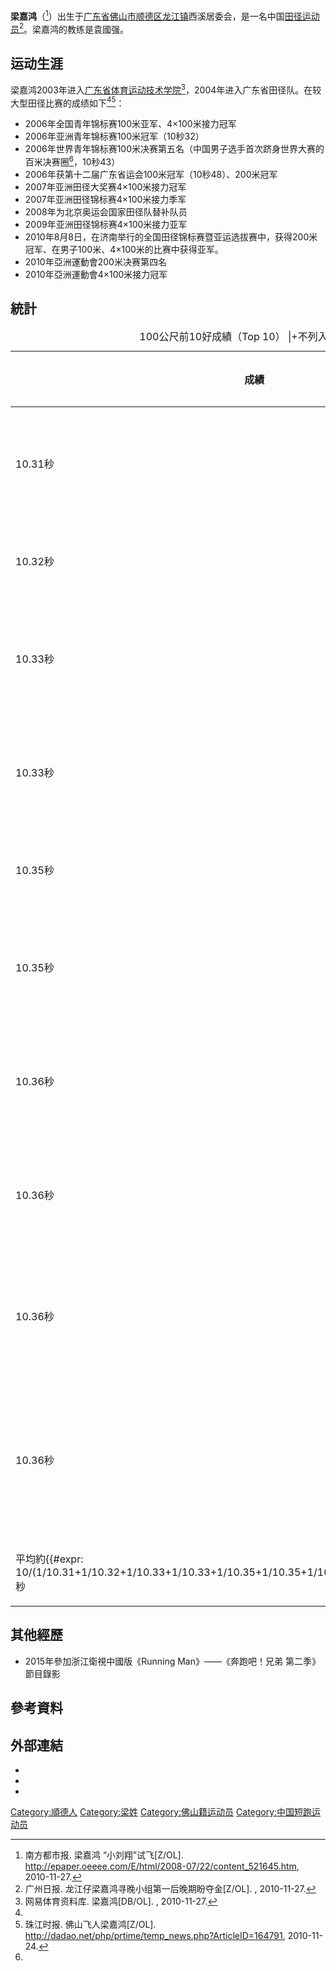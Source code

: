 {{NoteTA|1=zh-cn:0米;zh-hk:0米;zh-tw:0公尺}}
{{Infobox sportsperson
| name                      =梁嘉鸿
| image                     =
| real_name                 =梁嘉鸿
| romanizedname             =Liang Jiahong
| birth_name                =
| nationality               ={{CHN-1949}}
| national_team             ={{CHN-1949}}
| ethnicity                 =漢
| hometown                  ={{CHN-1949}}廣東省佛山市順德區龍江鎮
| citizenship               =
| birth_date                ={{Birth date and age|year=1988|month=3|day=6}}
| birth_place               ={{CHN-1949}}廣東省
| death_date                =
| death_place               =
| resting_place             =
| residence                 ={{CHN-1949}}廣東省
| education                 =广州体育学院
| alma_mater                =广州体育学院
| occupation                =
| years_active              =2003年－
| height                    ={{height|m=1.84}}
| weight                    ={{weight|kg=82}}
| spouse=
| country={{CHN-1949}}
| sport=田徑
| event=短跑
| collegeteam=
| team=
| turnedpro=
| coach=[[袁國強_(1956年)|袁國強]]
| retired=2013年10月10日
| coaching=
| worlds=
{{collapsible list
|'''2006年世界青年田徑錦標賽'''：100公尺第五名
}}
| regionals=
{{collapsible list
|'''2006年亞洲青年田徑錦標賽'''：100公尺第一名
|'''2007年亞洲田徑錦標賽'''：4×100公尺接力第三名
|'''2008年亞洲田徑大獎賽曼谷站'''：100公尺第四名
|'''2008年亞洲田徑大獎賽柯叻站'''：100公尺第一名
|'''2008年亞洲田徑大獎賽河內站'''：100公尺第一名
|'''2009年亞洲田徑錦標賽'''：4×100公尺接力第二名
|'''2010年亞洲運動會'''：田徑200公尺第四名
|'''2010年亞洲運動會'''：田徑4×100公尺接力第一名
|'''2011年亞洲田徑錦標賽'''：4×100公尺接力第四名
|'''2012年亞洲室內田徑錦標賽'''：60公尺第六名
|'''2012年亞洲田徑大獎賽曼谷站'''：4×100公尺接力第二名
|'''2012年亞洲田徑大獎賽干乍那武里站'''：4×100公尺接力第一名
|'''2012年亞洲田徑大獎賽春武里站'''：4×100公尺接力第三名
|'''2013年東亞運動會'''：田徑4×100公尺接力第三名
}}
| nationals=
{{collapsible list
|'''2007年中國大學生運動會男子組'''：田徑100公尺第三名
|'''2007年中國城市運動會男子組'''：田徑200公尺第三名
|'''2008年中國全國田徑大獎賽杭州站男子組'''：200公尺第一名
|'''2008年中國田徑公開賽男子組'''：100公尺第七名
|'''2008年中國全國田徑錦標賽男子組'''：100公尺第一名
|'''2008年中國全國田徑錦標賽男子組'''：200公尺第一名
|'''2009年中國全國運動會男子組'''：100公尺第五名
|'''2009年中國全國運動會男子組'''：200公尺第七名
|'''2009年中國全國運動會男子組'''：4×100公尺接力第一名
|'''2010年中國全國室內田徑錦標賽成都站男子組'''：200公尺第八名
|'''2010年中國全國田徑大獎賽肇慶站男子組'''：100公尺第一名
|'''2010年中國全國田徑大獎賽肇慶站男子組'''：200公尺第三名
|'''2010年中國全國田徑錦標賽男子組'''：100公尺第二名
|'''2010年中國全國田徑錦標賽男子組'''：200公尺第一名
|'''2011年中國全國室內田徑錦標賽成都站男子組'''：60公尺第三名
|'''2011年中國全國田徑錦標賽男子組'''：100公尺第四名
|'''2012年上海國際田徑黃金大獎賽'''：4×100公尺接力第二名
|'''2012年中國全國田徑冠軍賽男子組'''：100公尺第三名
|'''2012年中國全國田徑錦標賽男子組'''：100公尺第五名
|'''2013年中國全國田徑錦標賽男子組'''：100公尺第五名
|'''2013年中國全國運動會男子組'''：田徑100公尺第四名
}}
| olympics=
| highestranking=
{{整齊列表|class=wikitable
|'''50公尺-55公尺-60公尺-100公尺'''|第378名（2013年6月18日）
}}
| pb=
{{ubl
|'''60公尺'''：6.64秒（RT：0.140）（2012年）
|'''100公尺'''：10.31秒（W：0.0）（2010年）
|'''200公尺'''：20.83秒（W：+0.4）（2008年）
}}
| medaltemplates=
{{MedalCountry|{{CHN-1949}}}}
{{MedalSport|男子田徑}}
{{MedalCompetition|亞洲青年田徑錦標賽}}
{{MedalGold|2006年中國澳門特別行政區|100公尺}}
{{MedalCompetition|亞洲田徑錦標賽}}
{{MedalBronze|2007年約旦安曼|4×100公尺接力}}
{{MedalSilver|2009年中國廣東省廣州市天河區|4×100公尺接力}}
{{MedalCompetition|亞洲田徑大獎賽}}
{{MedalGold|2008年泰國柯叻府|100公尺}}
{{MedalGold|2008年越南河內|100公尺}}
{{MedalSilver|2012年泰國曼谷|4×100公尺接力}}
{{MedalGold|2012年泰國干乍那武里府|4×100公尺接力}}
{{MedalBronze|2012年泰國春武里府|4×100公尺接力}}
{{MedalCompetition|亞洲運動會}}
{{MedalGold|2010年中國廣東省廣州市天河區|4×100公尺接力}}
{{MedalCompetition|黃金大獎賽}}
{{MedalBronze|2011年日本神奈川縣川崎市|4×100公尺接力}}
{{MedalSilver|2012年日本神奈川縣川崎市|4×100公尺接力}}
{{MedalCompetition|上海國際田徑黃金大獎賽}}
{{MedalSilver|2012年中國上海市徐匯區|4×100公尺接力}}
{{MedalCompetition|大阪陸上競技選手権大会}}
{{MedalBronze|2012年日本大阪府大阪市東住吉區|4×100公尺接力}}
{{MedalCompetition|東亞運動會}}
{{MedalBronze|2013年中國天津市南開區|4×100公尺接力}}
| show-medals=
| updated=2021年11月7日
}}
'''梁嘉鸿'''（{{bd|1988年|3月6日||}}<ref name="oeeee">南方都市报. 梁嘉鸿 “小刘翔”试飞[Z/OL]. http://epaper.oeeee.com/E/html/2008-07/22/content_521645.htm{{dead link|date=2018年3月 |bot=InternetArchiveBot |fix-attempted=yes }}, 2010-11-27.</ref>）出生于[[广东省|广东省]][[佛山市|佛山市]][[顺德区|顺德区]][[龙江镇_(佛山市)|龙江镇]]西溪居委会，是一名中国[[田径运动员|田径运动员]]<ref name="dayoo">广州日报. 龙江仔梁嘉鸿寻晚小组第一后晚期盼夺金[Z/OL]. {{cite web |url=http://gzdaily.dayoo.com/html/2010-11/24/content_1195429.htm |title=存档副本 |accessdate=2010-11-27 |deadurl=yes |archiveurl=https://web.archive.org/web/20101125081604/http://gzdaily.dayoo.com/html/2010-11/24/content_1195429.htm |archivedate=2010-11-25 }}, 2010-11-27.</ref>。梁嘉鸿的教练是袁國强。

==运动生涯==
梁嘉鸿2003年进入[[广东省体育运动技术学院|广东省体育运动技术学院]]<ref>网易体育资料库. 梁嘉鸿[DB/OL]. {{cite web |url=http://data.sports.163.com/athlete/home/0005000E0YOL.html |title=存档副本 |accessdate=2010-11-27 |deadurl=yes |archiveurl=https://web.archive.org/web/20101201220041/http://data.sports.163.com/athlete/home/0005000E0YOL.html |archivedate=2010-12-01 }}, 2010-11-27.</ref>，2004年进入广东省田径队。在较大型田径比赛的成绩如下<ref name="oeeee" /><ref>珠江时报. 佛山飞人梁嘉鸿[Z/OL]. http://dadao.net/php/prtime/temp_news.php?ArticleID=164791{{dead link|date=2018年3月 |bot=InternetArchiveBot |fix-attempted=yes }}, 2010-11-24.</ref>：
*2006年全国青年锦标赛100米亚军、4×100米接力冠军
*2006年亚洲青年锦标赛100米冠军（10秒32）
*2006年世界青年锦标赛100米决赛第五名（中国男子选手首次跻身世界大赛的百米决赛圈<ref name="dayoo" />，10秒43）
*2006年获第十二届广东省运会100米冠军（10秒48）、200米冠军
*2007年亚洲田径大奖赛4×100米接力冠军
*2007年亚洲田径锦标赛4×100米接力季军
*2008年为北京奥运会国家田径队替补队员
*2009年亚洲田径锦标赛4×100米接力亚军
*2010年8月8日，在济南举行的全国田径锦标赛暨亚运选拔赛中，获得200米冠军、在男子100米、4×100米的比赛中获得亚军。
*2010年亞洲運動會200米决赛第四名
*2010年亞洲運動會4×100米接力冠军

== 統計 ==
{| class="wikitable"
|+100公尺前10好成績（Top 10）
|+不列入海拔高於1000公尺、超風速成績
|-
! 成績 !! 風速（m/s） !! 日期 !! 地點
|-
| 10.31秒 || 0.0 || 2010年5月29日 || {{CHN-1949}}廣東省肇慶市
|-
| 10.32秒 || +1.7 || 2006年7月27日 || {{MAC-CHN}}氹仔
|-
| 10.33秒 || 0.0 || 2008年5月22日 || {{CHN-1949}}北京市朝陽區
|-
| 10.33秒 || 0.0 || 2010年8月6日 || {{CHN-1949}}山東省濟南市
|-
| 10.35秒 || +0.9 || 2008年6月26日 || {{THA}}呵叻府
|-
| 10.35秒 || +0.2 || 2010年8月6日 || {{CHN-1949}}山東省濟南市
|-
| 10.36秒 || +0.3 || 2008年5月23日 || {{CHN-1949}}北京市朝陽區
|-
| 10.36秒 || +0.5 || 2008年5月23日 || {{CHN-1949}}北京市朝陽區
|-
| 10.36秒 || +0.2 || 2008年10月11日 || {{CHN-1949}}河北省石家庄市
|-
| 10.36秒 || +1.1 || 2013年9月8日 || {{CHN-1949}}遼寧省瀋陽市渾南區
|-
| 平均約{{#expr: 10/(1/10.31+1/10.32+1/10.33+1/10.33+1/10.35+1/10.35+1/10.36+1/10.36+1/10.36+1/10.36)}}秒
|}

==其他經歷==
*2015年參加浙江衛視中國版《Running Man》——《奔跑吧！兄弟 第二季》節目錄影

== 參考資料 ==
{{Reflist}}

== 外部連結 ==
*{{IOC profile|id=jiahong-liang}}
*{{IAAF name|227165}}
*{{Sinaweibo|1968150283}}

[[Category:順德人|Category:順德人]]
[[Category:梁姓|Category:梁姓]]
[[Category:佛山籍运动员|Category:佛山籍运动员]]
[[Category:中国短跑运动员|Category:中国短跑运动员]]